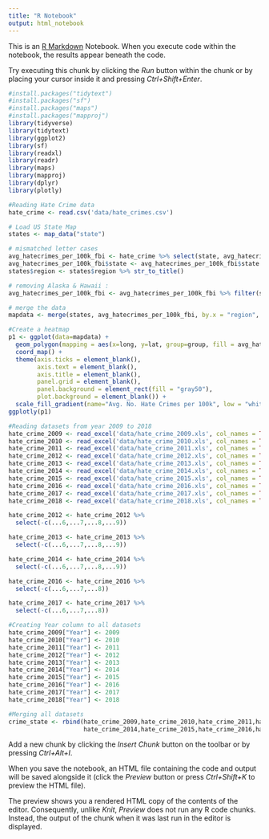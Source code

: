 ```yaml
---
title: "R Notebook"
output: html_notebook
---
```


This is an [R Markdown](http://rmarkdown.rstudio.com) Notebook. When you execute code within the notebook, the results appear beneath the code. 

Try executing this chunk by clicking the *Run* button within the chunk or by placing your cursor inside it and pressing *Ctrl+Shift+Enter*. 

```r
#install.packages("tidytext")
#install.packages("sf")
#install.packages("maps")
#install.packages("mapproj")
library(tidyverse)
library(tidytext)
library(ggplot2)
library(sf)
library(readxl)
library(readr)
library(maps)
library(mapproj)
library(dplyr)
library(plotly)
```
```r
#Reading Hate Crime data
hate_crime <- read.csv('data/hate_crimes.csv')
```
```r
# Load US State Map
states <- map_data("state")
```
```r
# mismatched letter cases
avg_hatecrimes_per_100k_fbi <- hate_crime %>% select(state, avg_hatecrimes_per_100k_fbi)
avg_hatecrimes_per_100k_fbi$state <- avg_hatecrimes_per_100k_fbi$state %>% str_to_title()
states$region <- states$region %>% str_to_title()
```
```r
# removing Alaska & Hawaii :
avg_hatecrimes_per_100k_fbi <- avg_hatecrimes_per_100k_fbi %>% filter(state!="Hawaii" & state!="Alaska")
```
```r
# merge the data
mapdata <- merge(states, avg_hatecrimes_per_100k_fbi, by.x = "region", by.y = "state")
```
```r
#Create a heatmap
p1 <- ggplot(data=mapdata) +
  geom_polygon(mapping = aes(x=long, y=lat, group=group, fill = avg_hatecrimes_per_100k_fbi)) +
  coord_map() +
  theme(axis.ticks = element_blank(),
        axis.text = element_blank(),
        axis.title = element_blank(),
        panel.grid = element_blank(),
        panel.background = element_rect(fill = "gray50"),
        plot.background = element_blank()) +
  scale_fill_gradient(name="Avg. No. Hate Crimes per 100k", low = "white", high="red")
ggplotly(p1)
```
```r
#Reading datasets from year 2009 to 2018
hate_crime_2009 <- read_excel('data/hate_crime_2009.xls', col_names = TRUE, col_types = NULL, na = "", skip = 2)
hate_crime_2010 <- read_excel('data/hate_crime_2010.xls', col_names = TRUE, col_types = NULL, na = "", skip = 2)
hate_crime_2011 <- read_excel('data/hate_crime_2011.xls', col_names = TRUE, col_types = NULL, na = "", skip = 2)
hate_crime_2012 <- read_excel('data/hate_crime_2012.xls', col_names = TRUE, col_types = NULL, na = "", skip = 2)
hate_crime_2013 <- read_excel('data/hate_crime_2013.xls', col_names = TRUE, col_types = NULL, na = "", skip = 2)
hate_crime_2014 <- read_excel('data/hate_crime_2014.xls', col_names = TRUE, col_types = NULL, na = "", skip = 2)
hate_crime_2015 <- read_excel('data/hate_crime_2015.xls', col_names = TRUE, col_types = NULL, na = "", skip = 2)
hate_crime_2016 <- read_excel('data/hate_crime_2016.xls', col_names = TRUE, col_types = NULL, na = "", skip = 2)
hate_crime_2017 <- read_excel('data/hate_crime_2017.xls', col_names = TRUE, col_types = NULL, na = "", skip = 2)
hate_crime_2018 <- read_excel('data/hate_crime_2018.xls', col_names = TRUE, col_types = NULL, na = "", skip = 2)

```
```r
hate_crime_2012 <- hate_crime_2012 %>% 
  select(-c(...6,...7,...8,...9))

hate_crime_2013 <- hate_crime_2013 %>% 
  select(-c(...6,...7,...8,...9))

hate_crime_2014 <- hate_crime_2014 %>% 
  select(-c(...6,...7,...8,...9))

hate_crime_2016 <- hate_crime_2016 %>% 
  select(-c(...6,...7,...8))

hate_crime_2017 <- hate_crime_2017 %>% 
  select(-c(...6,...7,...8))
```
```r
#Creating Year column to all datasets
hate_crime_2009["Year"] <- 2009
hate_crime_2010["Year"] <- 2010
hate_crime_2011["Year"] <- 2011
hate_crime_2012["Year"] <- 2012
hate_crime_2013["Year"] <- 2013
hate_crime_2014["Year"] <- 2014
hate_crime_2015["Year"] <- 2015
hate_crime_2016["Year"] <- 2016
hate_crime_2017["Year"] <- 2017
hate_crime_2018["Year"] <- 2018
```
```r
#Merging all datasets
crime_state <- rbind(hate_crime_2009,hate_crime_2010,hate_crime_2011,hate_crime_2012,hate_crime_2013,
                     hate_crime_2014,hate_crime_2015,hate_crime_2016,hate_crime_2017,hate_crime_2018)
```

Add a new chunk by clicking the *Insert Chunk* button on the toolbar or by pressing *Ctrl+Alt+I*.

When you save the notebook, an HTML file containing the code and output will be saved alongside it (click the *Preview* button or press *Ctrl+Shift+K* to preview the HTML file).

The preview shows you a rendered HTML copy of the contents of the editor. Consequently, unlike *Knit*, *Preview* does not run any R code chunks. Instead, the output of the chunk when it was last run in the editor is displayed.

